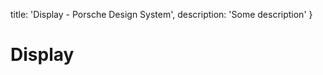 
  title: 'Display - Porsche Design System',
  description: 'Some description'
}

# Display <ComponentStatus tagName="p-display"></ComponentStatus>
